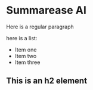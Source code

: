 # Summarease AI

Here is a regular paragraph

here is a list:

- Item one
- Item two
- Item three

## This is an h2 element

